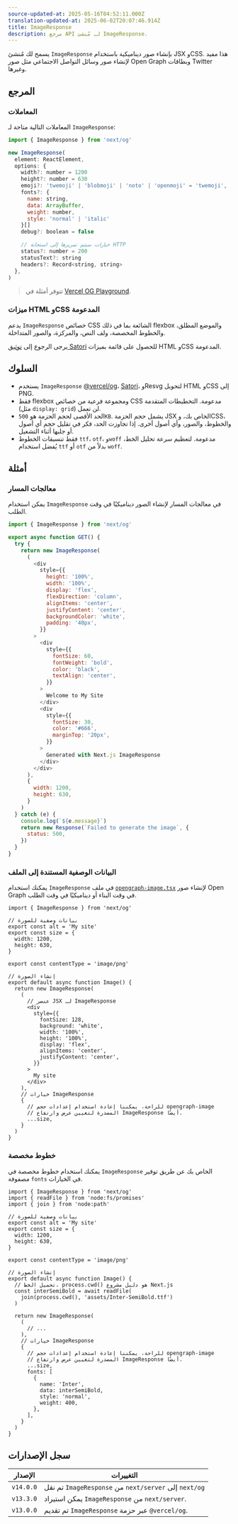 ```yaml
---
source-updated-at: 2025-05-16T04:52:11.000Z
translation-updated-at: 2025-06-02T20:07:46.914Z
title: ImageResponse
description: مرجع API لـ مُنشئ ImageResponse.
---
```


يسمح لك مُنشئ `ImageResponse` بإنشاء صور ديناميكية باستخدام JSX وCSS. هذا مفيد لإنشاء صور وسائل التواصل الاجتماعي مثل صور Open Graph وبطاقات Twitter وغيرها.

## المرجع

### المعاملات

المعاملات التالية متاحة لـ `ImageResponse`:

```jsx
import { ImageResponse } from 'next/og'

new ImageResponse(
  element: ReactElement,
  options: {
    width?: number = 1200
    height?: number = 630
    emoji?: 'twemoji' | 'blobmoji' | 'noto' | 'openmoji' = 'twemoji',
    fonts?: {
      name: string,
      data: ArrayBuffer,
      weight: number,
      style: 'normal' | 'italic'
    }[]
    debug?: boolean = false

    // خيارات سيتم تمريرها إلى استجابة HTTP
    status?: number = 200
    statusText?: string
    headers?: Record<string, string>
  },
)
```

> تتوفر أمثلة في [Vercel OG Playground](https://og-playground.vercel.app/).

### ميزات HTML وCSS المدعومة

يدعم `ImageResponse` خصائص CSS الشائعة بما في ذلك flexbox والموضع المطلق، والخطوط المخصصة، ولف النص، والمركزة، والصور المتداخلة.

يرجى الرجوع إلى [توثيق Satori](https://github.com/vercel/satori#css) للحصول على قائمة بميزات HTML وCSS المدعومة.

## السلوك

- يستخدم `ImageResponse` [@vercel/og](https://vercel.com/docs/concepts/functions/edge-functions/og-image-generation)، [Satori](https://github.com/vercel/satori)، وResvg لتحويل HTML وCSS إلى PNG.
- فقط flexbox ومجموعة فرعية من خصائص CSS مدعومة. التخطيطات المتقدمة (مثل `display: grid`) لن تعمل.
- الحد الأقصى لحجم الحزمة هو `500KB`. يشمل حجم الحزمة JSX الخاص بك، وCSS، والخطوط، والصور، وأي أصول أخرى. إذا تجاوزت الحد، فكر في تقليل حجم أي أصول أو جلبها أثناء التشغيل.
- فقط تنسيقات الخطوط `ttf`، `otf`، و`woff` مدعومة. لتعظيم سرعة تحليل الخط، يُفضل استخدام `ttf` أو `otf` بدلاً من `woff`.

## أمثلة

### معالجات المسار

يمكن استخدام `ImageResponse` في معالجات المسار لإنشاء الصور ديناميكيًا في وقت الطلب.

```js filename="app/api/route.js"
import { ImageResponse } from 'next/og'

export async function GET() {
  try {
    return new ImageResponse(
      (
        <div
          style={{
            height: '100%',
            width: '100%',
            display: 'flex',
            flexDirection: 'column',
            alignItems: 'center',
            justifyContent: 'center',
            backgroundColor: 'white',
            padding: '40px',
          }}
        >
          <div
            style={{
              fontSize: 60,
              fontWeight: 'bold',
              color: 'black',
              textAlign: 'center',
            }}
          >
            Welcome to My Site
          </div>
          <div
            style={{
              fontSize: 30,
              color: '#666',
              marginTop: '20px',
            }}
          >
            Generated with Next.js ImageResponse
          </div>
        </div>
      ),
      {
        width: 1200,
        height: 630,
      }
    )
  } catch (e) {
    console.log(`${e.message}`)
    return new Response(`Failed to generate the image`, {
      status: 500,
    })
  }
}
```

### البيانات الوصفية المستندة إلى الملف

يمكنك استخدام `ImageResponse` في ملف [`opengraph-image.tsx`](/docs/app/api-reference/file-conventions/metadata/opengraph-image) لإنشاء صور Open Graph في وقت البناء أو ديناميكيًا في وقت الطلب.

```tsx filename="app/opengraph-image.tsx"
import { ImageResponse } from 'next/og'

// بيانات وصفية للصورة
export const alt = 'My site'
export const size = {
  width: 1200,
  height: 630,
}

export const contentType = 'image/png'

// إنشاء الصورة
export default async function Image() {
  return new ImageResponse(
    (
      // عنصر JSX لـ ImageResponse
      <div
        style={{
          fontSize: 128,
          background: 'white',
          width: '100%',
          height: '100%',
          display: 'flex',
          alignItems: 'center',
          justifyContent: 'center',
        }}
      >
        My site
      </div>
    ),
    // خيارات ImageResponse
    {
      // للراحة، يمكننا إعادة استخدام إعدادات حجم opengraph-image
      // المصدرة لتعيين عرض وارتفاع ImageResponse أيضًا.
      ...size,
    }
  )
}
```

### خطوط مخصصة

يمكنك استخدام خطوط مخصصة في `ImageResponse` الخاص بك عن طريق توفير مصفوفة `fonts` في الخيارات.

```tsx filename="app/opengraph-image.tsx"
import { ImageResponse } from 'next/og'
import { readFile } from 'node:fs/promises'
import { join } from 'node:path'

// بيانات وصفية للصورة
export const alt = 'My site'
export const size = {
  width: 1200,
  height: 630,
}

export const contentType = 'image/png'

// إنشاء الصورة
export default async function Image() {
  // تحميل الخط، process.cwd() هو دليل مشروع Next.js
  const interSemiBold = await readFile(
    join(process.cwd(), 'assets/Inter-SemiBold.ttf')
  )

  return new ImageResponse(
    (
      // ...
    ),
    // خيارات ImageResponse
    {
      // للراحة، يمكننا إعادة استخدام إعدادات حجم opengraph-image
      // المصدرة لتعيين عرض وارتفاع ImageResponse أيضًا.
      ...size,
      fonts: [
        {
          name: 'Inter',
          data: interSemiBold,
          style: 'normal',
          weight: 400,
        },
      ],
    }
  )
}
```

## سجل الإصدارات

| الإصدار   | التغييرات                                               |
| --------- | ----------------------------------------------------- |
| `v14.0.0` | تم نقل `ImageResponse` من `next/server` إلى `next/og` |
| `v13.3.0` | يمكن استيراد `ImageResponse` من `next/server`.   |
| `v13.0.0` | تم تقديم `ImageResponse` عبر حزمة `@vercel/og`.  |